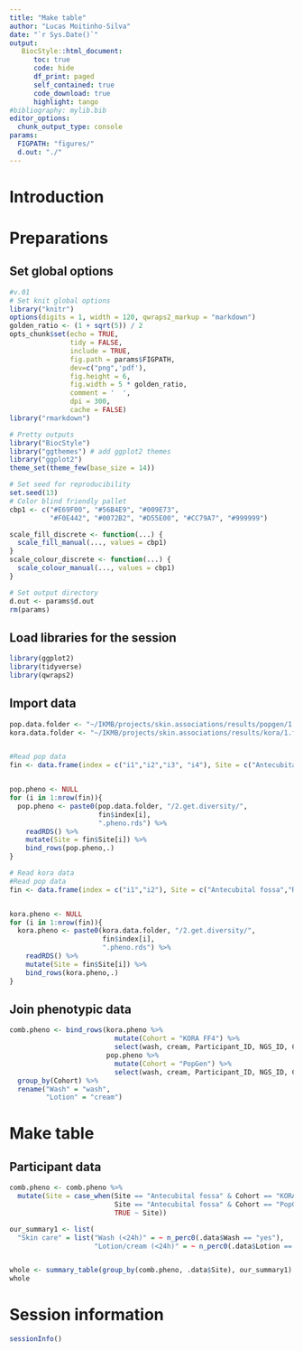 ```yaml
---
title: "Make table"
author: "Lucas Moitinho-Silva"
date: "`r Sys.Date()`"
output:
   BiocStyle::html_document:
      toc: true
      code: hide
      df_print: paged
      self_contained: true
      code_download: true
      highlight: tango
#bibliography: mylib.bib
editor_options:
  chunk_output_type: console
params:
  FIGPATH: "figures/"
  d.out: "./"
---
```



# Introduction


# Preparations

## Set global options

```r
#v.01
# Set knit global options
library("knitr")
options(digits = 1, width = 120, qwraps2_markup = "markdown")
golden_ratio <- (1 + sqrt(5)) / 2
opts_chunk$set(echo = TRUE,
               tidy = FALSE,
               include = TRUE,
               fig.path = params$FIGPATH,
               dev=c("png",'pdf'),
               fig.height = 6,
               fig.width = 5 * golden_ratio,
               comment = '  ',
               dpi = 300,
               cache = FALSE)
library("rmarkdown")

# Pretty outputs
library("BiocStyle")
library("ggthemes") # add ggplot2 themes
library("ggplot2")
theme_set(theme_few(base_size = 14))

# Set seed for reproducibility
set.seed(13)
# Color blind friendly pallet
cbp1 <- c("#E69F00", "#56B4E9", "#009E73",
          "#F0E442", "#0072B2", "#D55E00", "#CC79A7", "#999999")

scale_fill_discrete <- function(...) {
  scale_fill_manual(..., values = cbp1)
}
scale_colour_discrete <- function(...) {
  scale_colour_manual(..., values = cbp1)
}

# Set output directory
d.out <- params$d.out
rm(params)
```


## Load libraries for the session

```r
library(ggplot2)
library(tidyverse)
library(qwraps2)
```

## Import data
```r
pop.data.folder <- "~/IKMB/projects/skin.associations/results/popgen/1.full.set" 
kora.data.folder <- "~/IKMB/projects/skin.associations/results/kora/1.full.set"


#Read pop data
fin <- data.frame(index = c("i1","i2","i3", "i4"), Site = c("Antecubital fossa","Volar forearm", "Dorsal forearm",  "Forehead"))


pop.pheno <- NULL
for (i in 1:nrow(fin)){
  pop.pheno <- paste0(pop.data.folder, "/2.get.diversity/",
                      fin$index[i],
                      ".pheno.rds") %>% 
    readRDS() %>% 
    mutate(Site = fin$Site[i]) %>% 
    bind_rows(pop.pheno,.)
}

# Read kora data
#Read pop data
fin <- data.frame(index = c("i1","i2"), Site = c("Antecubital fossa","Retroauricular fold"))


kora.pheno <- NULL
for (i in 1:nrow(fin)){
  kora.pheno <- paste0(kora.data.folder, "/2.get.diversity/",
                       fin$index[i],
                       ".pheno.rds") %>% 
    readRDS() %>% 
    mutate(Site = fin$Site[i]) %>% 
    bind_rows(kora.pheno,.)
}

```

## Join phenotypic data

```r
comb.pheno <- bind_rows(kora.pheno %>% 
                          mutate(Cohort = "KORA FF4") %>% 
                          select(wash, cream, Participant_ID, NGS_ID, Cohort, Site),
                        pop.pheno %>% 
                          mutate(Cohort = "PopGen") %>% 
                          select(wash, cream, Participant_ID, NGS_ID, Cohort, Site)) %>% 
  group_by(Cohort) %>% 
  rename("Wash" = "wash",
         "Lotion" = "cream") 

```

# Make table

## Participant data
```r
comb.pheno <- comb.pheno %>% 
  mutate(Site = case_when(Site == "Antecubital fossa" & Cohort == "KORA FF4" ~ "Antecubital fossa (K)", 
                          Site == "Antecubital fossa" & Cohort == "PopGen" ~ "Antecubital fossa (P)",
                          TRUE ~ Site))

our_summary1 <- list(
  "Skin care" = list("Wash (<24h)" = ~ n_perc0(.data$Wash == "yes"),
                     "Lotion/cream (<24h)" = ~ n_perc0(.data$Lotion == "yes")))


whole <- summary_table(group_by(comb.pheno, .data$Site), our_summary1)
whole

```


# Session information

```r
sessionInfo()
```
